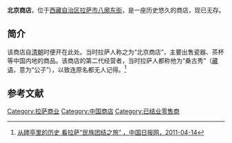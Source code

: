 '''北京商店'''，位于[[西藏自治区|西藏自治区]][[拉萨市|拉萨市]][[八廓东街|八廓东街]]，是一座历史悠久的商店，现已无存。

==简介==
该商店自[[清朝|清朝]]时便开在此处。当时拉萨人称之为“北京商店”，主要出售瓷器、茶杯等中国内地的商品。该商店的第二代经营者，当时拉萨人都称他为“桑古秀”（[[藏语|藏语]]，意为“公子”），以致连原名都无人记得。<ref>[http://www.chinadaily.com.cn/dfpd/xizang_lvyou/2011-04-14/content_2306587.html 从碑亭里的历史 看拉萨“民族团结之旅” ，中国日报网，2011-04-14]{{dead link|date=2017年11月 |bot=InternetArchiveBot |fix-attempted=yes }}</ref>

==参考文献==
{{reflist}}

{{拉萨地标}}
[[Category:拉萨商业|Category:拉萨商业]]
[[Category:中国商店|Category:中国商店]]
[[Category:已结业零售商|Category:已结业零售商]]